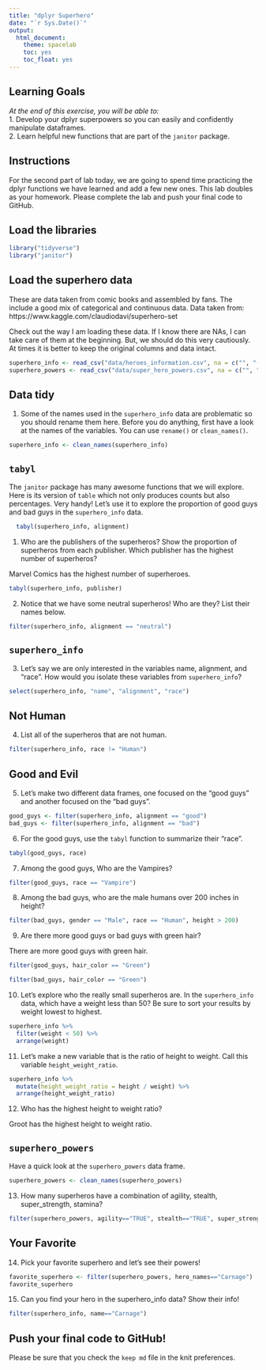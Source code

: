```yaml
---
title: "dplyr Superhero"
date: "`r Sys.Date()`"
output:
  html_document:
    theme: spacelab
    toc: yes
    toc_float: yes
---
```


## Learning Goals  
*At the end of this exercise, you will be able to:*    
1. Develop your dplyr superpowers so you can easily and confidently manipulate dataframes.  
2. Learn helpful new functions that are part of the `janitor` package.  

## Instructions
For the second part of lab today, we are going to spend time practicing the dplyr functions we have learned and add a few new ones. This lab doubles as your homework. Please complete the lab and push your final code to GitHub.  

## Load the libraries
```r
library("tidyverse")
library("janitor")
```

## Load the superhero data
These are data taken from comic books and assembled by fans. The include a good mix of categorical and continuous data.  Data taken from: https://www.kaggle.com/claudiodavi/superhero-set  

Check out the way I am loading these data. If I know there are NAs, I can take care of them at the beginning. But, we should do this very cautiously. At times it is better to keep the original columns and data intact.  
```r
superhero_info <- read_csv("data/heroes_information.csv", na = c("", "-99", "-"))
superhero_powers <- read_csv("data/super_hero_powers.csv", na = c("", "-99", "-"))
```

## Data tidy
1. Some of the names used in the `superhero_info` data are problematic so you should rename them here. Before you do anything, first have a look at the names of the variables. You can use `rename()` or `clean_names()`.    

```r
superhero_info <- clean_names(superhero_info)
```

## `tabyl`
The `janitor` package has many awesome functions that we will explore. Here is its version of `table` which not only produces counts but also percentages. Very handy! Let's use it to explore the proportion of good guys and bad guys in the `superhero_info` data.  
```r
  tabyl(superhero_info, alignment)
```

1. Who are the publishers of the superheros? Show the proportion of superheros from each publisher. Which publisher has the highest number of superheros?  

Marvel Comics has the highest number of superheroes. 

```r
tabyl(superhero_info, publisher)
```

2. Notice that we have some neutral superheros! Who are they? List their names below. 

```r
filter(superhero_info, alignment == "neutral")
```

## `superhero_info`
3. Let's say we are only interested in the variables name, alignment, and "race". How would you isolate these variables from `superhero_info`?

```r
select(superhero_info, "name", "alignment", "race")
```

## Not Human
4. List all of the superheros that are not human.

```r
filter(superhero_info, race != "Human")
```

## Good and Evil
5. Let's make two different data frames, one focused on the "good guys" and another focused on the "bad guys".

```r
good_guys <- filter(superhero_info, alignment == "good")
bad_guys <- filter(superhero_info, alignment == "bad")
```

6. For the good guys, use the `tabyl` function to summarize their "race".

```r
tabyl(good_guys, race)
```

7. Among the good guys, Who are the Vampires?

```r
filter(good_guys, race == "Vampire")
```

8. Among the bad guys, who are the male humans over 200 inches in height?

```r
filter(bad_guys, gender == "Male", race == "Human", height > 200)
```

9. Are there more good guys or bad guys with green hair?  

There are more good guys with green hair. 

```r
filter(good_guys, hair_color == "Green")
```

```r
filter(bad_guys, hair_color == "Green")
```

10. Let's explore who the really small superheros are. In the `superhero_info` data, which have a weight less than 50? Be sure to sort your results by weight lowest to highest.  

```r
superhero_info %>%
  filter(weight < 50) %>%
  arrange(weight)
```

11. Let's make a new variable that is the ratio of height to weight. Call this variable `height_weight_ratio`. 

```r
superhero_info %>%
  mutate(height_weight_ratio = height / weight) %>%
  arrange(height_weight_ratio)
```

12. Who has the highest height to weight ratio?  

Groot has the highest height to weight ratio. 

## `superhero_powers`
Have a quick look at the `superhero_powers` data frame.  

```r
superhero_powers <- clean_names(superhero_powers)
```

13. How many superheros have a combination of agility, stealth, super_strength, stamina?

```r
filter(superhero_powers, agility=="TRUE", stealth=="TRUE", super_strength=="TRUE", stamina=="TRUE")
```

## Your Favorite
14. Pick your favorite superhero and let's see their powers!  

```r
favorite_superhero <- filter(superhero_powers, hero_names=="Carnage")
favorite_superhero
```

15. Can you find your hero in the superhero_info data? Show their info!  

```r
filter(superhero_info, name=="Carnage")
```

## Push your final code to GitHub!
Please be sure that you check the `keep md` file in the knit preferences.  